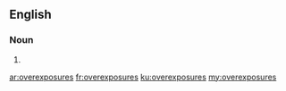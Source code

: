 ==English==

===Noun===
{{head|en}}

# {{plural of|overexposure}}

[[ar:overexposures]]
[[fr:overexposures]]
[[ku:overexposures]]
[[my:overexposures]]